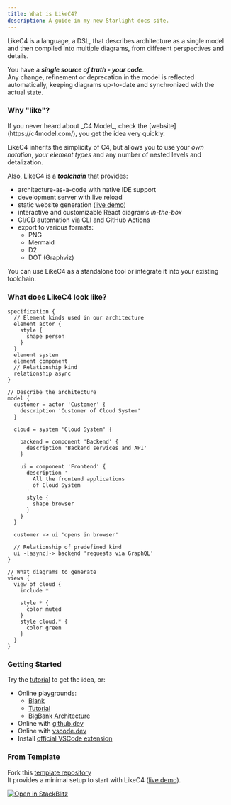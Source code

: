 ```yaml
---
title: What is LikeC4?
description: A guide in my new Starlight docs site.
---
```



LikeC4 is a language, a DSL, that describes architecture as a single model and then compiled into multiple diagrams, from different perspectives and details.  

You have a _**single source of truth - your code**_.  
Any change, refinement or deprecation in the model is reflected automatically,
keeping diagrams up-to-date and synchronized with the actual state.

### Why "like"?

<Aside>
  If you never heard about _C4 Model_, check the [website](https://c4model.com/), you get the idea very quickly.
</Aside>

LikeC4 inherits the simplicity of C4, but allows you to use your _own notation_, _your element types_ and any number of nested levels and detalization.  

Also, LikeC4 is a _**toolchain**_ that provides:

- architecture-as-a-code with native IDE support
- development server with live reload
- static website generation ([live demo](https://template.likec4.dev/view/cloud))
- interactive and customizable React diagrams _in-the-box_
- CI/CD automation via CLI and GitHub Actions
- export to various formats:
  - PNG
  - Mermaid
  - D2
  - DOT (Graphviz)

You can use LikeC4 as a standalone tool or integrate it into your existing toolchain.

### What does LikeC4 look like?

```likec4 filename="example.c4"
specification {
  // Element kinds used in our architecture
  element actor {
    style {
      shape person
    }
  }
  element system
  element component
  // Relationship kind
  relationship async
}

// Describe the architecture
model {
  customer = actor 'Customer' {
    description 'Customer of Cloud System'
  }
  
  cloud = system 'Cloud System' {  

    backend = component 'Backend' {
      description 'Backend services and API'
    }

    ui = component 'Frontend' {
      description '
        All the frontend applications
        of Cloud System
      '
      style {
        shape browser
      }      
    }    
  }

  customer -> ui 'opens in browser'  

  // Relationship of predefined kind
  ui -[async]-> backend 'requests via GraphQL'
}

// What diagrams to generate
views {
  view of cloud {
    include *

    style * {
      color muted
    }   
    style cloud.* {
      color green
    }
  }
}

```

### Getting Started

Try the [tutorial](/getting-started) to get the idea, or:

- Online playgrounds:
  - [Blank](/playground/blank/)
  - [Tutorial](/playground/getting-started/)
  - [BigBank Architecture](/playground/)
- Online with [github.dev](https://github.dev/likec4/template/blob/main/src/model.c4)
- Online with [vscode.dev](https://vscode.dev/github/likec4/template/blob/main/src/model.c4)
- Install [official VSCode extension](https://marketplace.visualstudio.com/items?itemName=likec4.likec4-vscode)

### From Template

Fork this [template repository](https://github.com/likec4/template)  
It provides a minimal setup to start with LikeC4 ([live demo](https://template.likec4.dev/view/cloud)).

[![Open in StackBlitz](https://developer.stackblitz.com/img/open_in_stackblitz.svg)](https://stackblitz.com/github/likec4/template?file=src%2Fmodel.c4&initialpath=%2Fview%2Findex)
